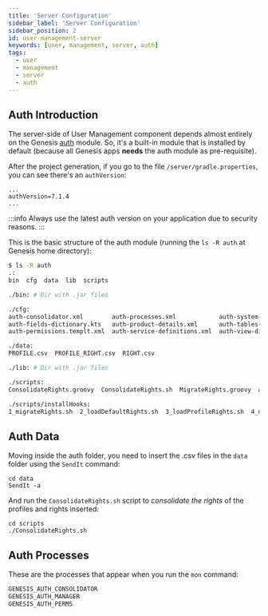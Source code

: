 ```yaml
---
title: 'Server Configuration'
sidebar_label: 'Server Configuration'
sidebar_position: 2
id: user-management-server
keywords: [user, management, server, auth]
tags:
  - user
  - management
  - server
  - auth
---
```


## Auth Introduction

The server-side of User Management component depends almost entirely on the Genesis [auth](/server/access-control/authorisation) module. So, it's a built-in module that is installed by default (because all Genesis apps **needs** the auth module as pre-requisite).

After the project generation, if you go to the file `/server/gradle.properties`, you can see there's an `authVersion`:
```properties
...
authVersion=7.1.4
...
```
:::info
Always use the latest auth version on your application due to security reasons.
:::

This is the basic structure of the auth module (running the `ls -R auth` at Genesis home directory):
```bash
$ ls -R auth
.:
bin  cfg  data  lib  scripts

./bin: # Dir with .jar files

./cfg:
auth-consolidator.xml        auth-processes.xml            auth-system-definition.kts  onelogin.saml.properties
auth-fields-dictionary.kts   auth-product-details.xml      auth-tables-dictionary.kts
auth-permissions.templt.xml  auth-service-definitions.xml  auth-view-dictionary.kts

./data:
PROFILE.csv  PROFILE_RIGHT.csv  RIGHT.csv

./lib: # Dir with .jar files

./scripts:
ConsolidateRights.groovy  ConsolidateRights.sh  MigrateRights.groovy  auth-preferences.kts  installHooks

./scripts/installHooks:
1_migrateRights.sh  2_loadDefaultRights.sh  3_loadProfileRights.sh  4_dropUserSession.sh
```

## Auth Data

Moving inside the auth folder, you need to insert the .csv files in the `data` folder using the `SendIt` command:
```shell
cd data
SendIt -a
```

And run the `ConsolidateRights.sh` script to _consolidate the rights_ of the profiles and rights inserted:
```shell
cd scripts
./ConsolidateRights.sh
```

## Auth Processes

These are the processes that appear when you run the `mon` command:
```bash
GENESIS_AUTH_CONSOLIDATOR
GENESIS_AUTH_MANAGER
GENESIS_AUTH_PERMS
```